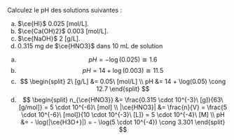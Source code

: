 ::: {.Exercise data-latex=""}

Calculez le pH des solutions suivantes :

a. $\ce{HI}$ 0.025 [mol/L].
\vspace{\stretch{1}}
b. $\ce{Ca(OH)2}$ 0.003 [mol/L].
\vspace{\stretch{1}}
c. $\ce{NaOH}$ 2 [g/L].
\vspace{\stretch{1}}
d. 0.315 mg de $\ce{HNO3}$ dans 10 mL de solution
\vspace{\stretch{1}}

:::

::: {.Answer data-latex=""}

a. $$
pH = - \log(0.025) \cong 1.6
$$
b. $$
pH = 14 + \log(0.003) \cong 11.5
$$
c. $$
\begin{split}
  2\ [g/L] &= 0.05\ [mol/L] \\
  pH &= 14 + \log(0.05) \cong 12.7
\end{split}
$$
d. $$
\begin{split}
  n_{\ce{HNO3}} &= \frac{0.315 \cdot 10^{-3}\ [g]}{63\ [g/mol]} = 5 \cdot 10^{-6}\ [mol] \\
  |\ce{HNO3}| &= \frac{n}{V} = \frac{5 \cdot 10^{-6}\ [mol]}{10 \cdot 10^{-3}\ [L]} = 5 \cdot 10^{-4}\ [M] \\
  pH &= - \log(|\ce{H3O+}|) = - \log(5 \cdot 10^{-4}) \cong 3.301
 \end{split}
$$

:::
